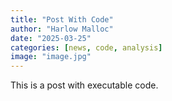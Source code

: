 ```yaml
---
title: "Post With Code"
author: "Harlow Malloc"
date: "2025-03-25"
categories: [news, code, analysis]
image: "image.jpg"
---
```


This is a post with executable code.
